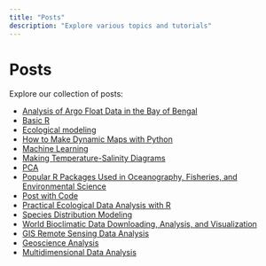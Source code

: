 ```yaml
---
title: "Posts"
description: "Explore various topics and tutorials"
---
```


# Posts

Explore our collection of posts:

-   [Analysis of Argo Float Data in the Bay of Bengal](Analysis%20of%20Argo%20Float%20Data%20in%20the%20Bay%20of%20Bengal/index.qmd)
-   [Basic R](Basic%20R/index.qmd)
-   [Ecological modeling](Ecological%20modeling/index.qmd)
-   [How to Make Dynamic Maps with Python](How%20to%20Make%20Dynamic%20Maps%20with%20python/index.qmd)
-   [Machine Learning](Machine%20learning/index.qmd)
-   [Making Temperature-Salinity Diagrams](Making%20temperature-salinity%20diagrams/index.qmd)
-   [PCA](PCA/index.qmd)
-   [Popular R Packages Used in Oceanography, Fisheries, and Environmental Science](Popular%20R%20packages%20used%20in%20Oceanography,%20Fisheries%20and%20environmental%20science/index.qmd)
-   [Post with Code](post-with-code/index.qmd)
-   [Practical Ecological Data Analysis with R](Practical%20Ecological%20data%20analysis%20with%20R/index.qmd)
-   [Species Distribution Modeling](Species%20Distribution%20modeling/index.qmd)
-   [World Bioclimatic Data Downloading, Analysis, and Visualization](World%20bioclimatic%20Data%20downloading,%20analysis%20and%20visualization/index.qmd)
-   [GIS Remote Sensing Data Analysis](GIS%20Remote%20sensing%20data%20analysis/index.qmd)
-   [Geoscience Analysis](Geoscience%20Analysis/index.qmd)
-   [Multidimensional Data Analysis](Multidimentional%20data%20analysis/index.qmd)

